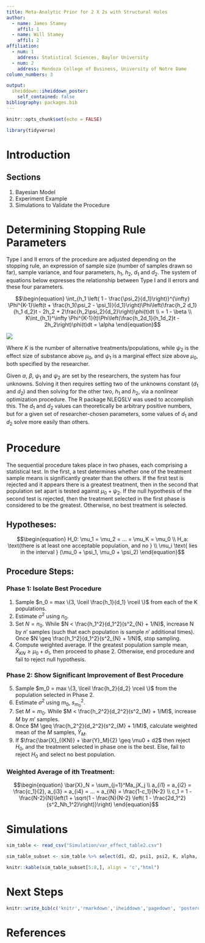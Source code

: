 ```yaml
---
title: Meta-Analytic Prior for 2 X 2s with Structural Holes
author:
  - name: James Stamey
    affil: 1
  - name: Will Stamey
    affil: 2
affiliation:
  - num: 1
    address: Statistical Sciences, Baylor University
  - num: 2
    address: Mendoza College of Business, University of Notre Dame
column_numbers: 3

output: 
  iheiddown::iheiddown_poster:
    self_contained: false
bibliography: packages.bib
---
```


```r
knitr::opts_chunk$set(echo = FALSE)
```

```r
library(tidyverse)
```

# Introduction


## Sections

1. Bayesian Model
2. Experiment Example
3. Simulations to Validate the Procedure

# Determining Stopping Rule Parameters

Type I and II errors of the procedure are adjusted depending on the stopping rule, an expression of sample size (number of samples drawn so far), sample variance, and four parameters, $h_1$, $h_2$, $d_1$ and $d_2$. The system of equations below expresses the relationship between Type I and II errors and these four parameters.

$$\begin{equation} \int_{h_1 \left( 1 - \frac{\psi_2}{d_1}\right)}^{\infty} \Phi^{K-1}\left(t + \frac{h_1(\psi_2 - \psi_1)}{d_1}\right)\Phi\left(\frac{h_2 d_1}{h_1 d_2}t - 2h_2 + 2\frac{h_2\psi_2}{d_2}\right)\phi(t)dt \\ = 1 - \beta \\ K\int_{h_1}^\infty \Phi^{K-1}(t)\Phi\left(\frac{h_2d_1}{h_1d_2}t - 2h_2\right)\phi(t)dt = \alpha \end{equation}$$

![](Simulation/plot loss pics/topo_grid_solution.png)

Where $K$ is the number of alternative treatments/populations, while $\psi_2$ is the effect size of substance above $\mu_0$, and $\psi_1$ is a marginal effect size above $\mu_0$, both specified by the researcher. 

Given $\alpha$, $\beta$, $\psi_1$ and $\psi_2$ are set by the researchers, the system has four unknowns. Solving it then requires setting two of the unknowns constant ($d_1$ and $d_2$) and then solving for the other two, $h_1$ and $h_2$, via a nonlinear optimization procedure. The R package NLEQSLV was used to accomplish this. The $d_1$ and $d_2$ values can theoretically be arbitrary positive numbers, but for a given set of researcher-chosen parameters, some values of $d_1$ and $d_2$ solve more easily than others.

# Procedure 

The sequential procedure takes place in two phases, each comprising a statistical test. In the first, a test determines whether one of the treatment sample means is significantly greater than the others. If the first test is rejected and it appears there is a greatest treatment, then in the second that population set apart is tested against $\mu_0 + \psi_2$. If the null hypothesis of the second test is rejected, then the treatment selected in the first phase is considered to be the greatest. Otherwise, no best treatment is selected. 

## Hypotheses: 

$$\begin{equation}
  H_0: \mu_1 = \mu_2 = ... = \mu_K = \mu_0 \\
  H_a: \text{there is at least one acceptable population, and no } \\ \mu_i \text{ lies in the interval } (\mu_0 + \psi_1, \mu_0 + \psi_2)
\end{equation}$$

## Procedure Steps: 

### Phase 1: Isolate Best Procedure
 1. Sample $n_0 = max \{3, \lceil \frac{h_1}{d_1} \rceil \}$ from each of the K populations.
 2. Estimate $\sigma^2$ using $n_0$.
 3. Set $N = n_0$. While $N < \frac{h_1^2}{d_1^2}(s^2_{N} + 1/N)$, increase N by $n'$ samples (such that each population is sample $n'$ additional times). Once $N \geq \frac{h_1^2}{d_1^2}(s^2_{N} + 1/N)$, stop sampling. 
 4. Compute weighted average. If the greatest population sample mean, $\bar{X}_{KN} \geq \mu_0 + d_1$, then proceed to phase 2. Otherwise, end procedure and fail to reject null hypothesis. 

### Phase 2: Show Significant Improvement of Best Procedure
5. Sample $m_0 =  max \{3, \lceil \frac{h_2}{d_2} \rceil \}$ from the population selected in Phase 2. 
6. Estimate $\sigma^2$ using $m_0$, $s^2_{m_0}$. 
7. Set $M = m_0$. While $M < \frac{h_2^2}{d_2^2}(s^2_{M} + 1/M)$, increase $M$ by $m'$ samples. 
8. Once $M \geq \frac{h_2^2}{d_2^2}(s^2_{M} + 1/M)$, calculate weighted mean of the $M$ samples, $\bar{Y}_M$.
9. If $\frac{\bar{X}_{(KN)} + \bar{Y}_M}{2} \geq \mu0 + d2$ then reject $H_0$, and the treatment selected in phase one is the best. Else, fail to reject $H_0$ and select no best population. 

### Weighted Average of ith Treatment: 
$$\begin{equation}
  \bar{X}_N = \sum_{j=1}^Ma_jX_j \\
  a_{i1} = a_{i2} = \frac{c_1}{2}, a_{i3} = a_{i4} = ... = a_{iN} = \frac{1-c_1}{N-2} \\
  c_1 = 1 - \frac{N-2}{N}\left(1 + \sqrt{1 - \frac{N}{N-2} \left( 1 - \frac{2d_1^2}{s^2_Nh_1^2}\right)}\right)
\end{equation}$$

# Simulations

```r
sim_table <- read_csv("Simulation/var_effect_table2.csv")

sim_table_subset <- sim_table %>% select(d1, d2, psi1, psi2, K, alpha, beta, h1, h2, Procedure_Alpha, Procedure_Power) %>% mutate(across(where(is.numeric), round, 2)) %>% rename(Emp.Alpha = Procedure_Alpha, Emp.Power = Procedure_Power)

knitr::kable(sim_table_subset[5:8,], align = 'c',"html")
```


# Next Steps


```r
knitr::write_bib(c('knitr','rmarkdown','iheiddown','pagedown', 'posterdown'), 'packages.bib')
```

# References

